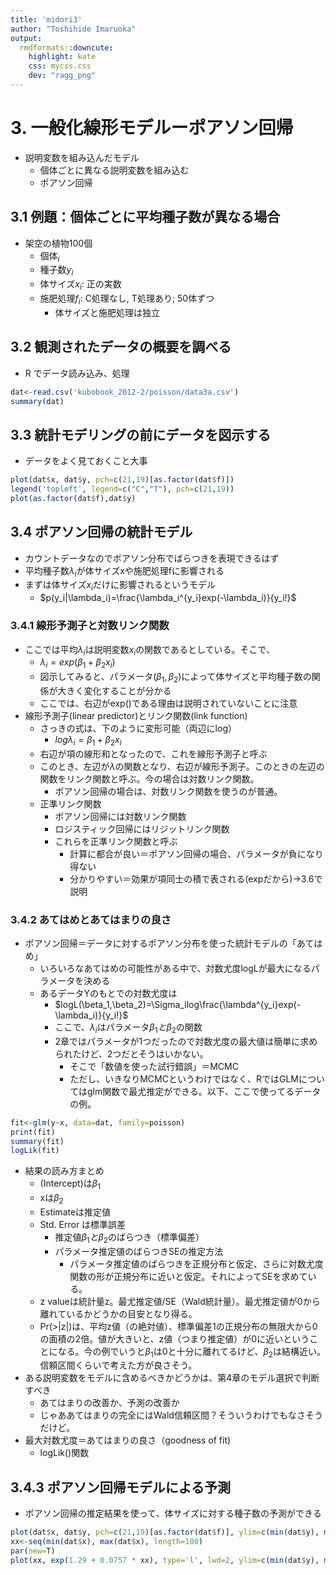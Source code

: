 ```yaml
---
title: 'midori3'
author: "Toshihide Imaruoka"
output:
  rmdformats::downcute:
    highlight: kate
    css: mycss.css
    dev: "ragg_png"
---
```

# 3. 一般化線形モデルーポアソン回帰
  * 説明変数を組み込んだモデル
    * 個体ごとに異なる説明変数を組み込む
    * ポアソン回帰
  
## 3.1 例題：個体ごとに平均種子数が異なる場合
  * 架空の植物100個
    * 個体$_i$
    * 種子数$y_i$
    * 体サイズ$x_i$: 正の実数
    * 施肥処理$f_i$: C処理なし, T処理あり; 50体ずつ
      * 体サイズと施肥処理は独立
      
## 3.2 観測されたデータの概要を調べる
  * R でデータ読み込み、処理
  
```r
dat<-read.csv('kubobook_2012-2/poisson/data3a.csv')
summary(dat)
```
## 3.3 統計モデリングの前にデータを図示する

  * データをよく見ておくこと大事
```r
plot(dat$x, dat$y, pch=c(21,19)[as.factor(dat$f)])
legend('topleft', legend=c("C","T"), pch=c(21,19))
plot(as.factor(dat$f),dat$y)
```
  
## 3.4 ポアソン回帰の統計モデル

  * カウントデータなのでポアソン分布でばらつきを表現できるはず
  * 平均種子数$\lambda_i$が体サイズxや施肥処理fに影響される
  * まずは体サイズ$x_i$だけに影響されるというモデル
    * $p(y_i|\lambda_i)=\frac{\lambda_i^{y_i}exp(-\lambda_i)}{y_i!}$
    
### 3.4.1 線形予測子と対数リンク関数
  * ここでは平均$\lambda_i$は説明変数$x_i$の関数であるとしている。そこで、
    * $\lambda_i=exp(\beta_1+\beta_2x_i)$
    * 図示してみると、パラメータ($\beta_1, \beta_2$)によって体サイズと平均種子数の関係が大きく変化することが分かる
    * ここでは、右辺がexp()である理由は説明されていないことに注意
  * 線形予測子(linear predictor)とリンク関数(link function)
    * さっきの式は、下のように変形可能（両辺にlog）
      * $log\lambda_i=\beta_1+\beta_2x_i$
    * 右辺が項の線形和となったので、これを線形予測子と呼ぶ
    * このとき、左辺が$\lambda$の関数となり、右辺が線形予測子。このときの左辺の関数をリンク関数と呼ぶ。今の場合は対数リンク関数。
      * ポアソン回帰の場合は、対数リンク関数を使うのが普通。
    * 正準リンク関数
      * ポアソン回帰には対数リンク関数
      * ロジスティック回帰にはリジットリンク関数
      * これらを正準リンク関数と呼ぶ
        * 計算に都合が良い＝ポアソン回帰の場合、パラメータが負になり得ない
        * 分かりやすい＝効果が項同士の積で表される(expだから)→3.6で説明

### 3.4.2 あてはめとあてはまりの良さ
  * ポアソン回帰＝データに対するポアソン分布を使った統計モデルの「あてはめ」
    * いろいろなあてはめの可能性がある中で、対数尤度logLが最大になるパラメータを決める
    * あるデータYのもとでの対数尤度は
      * $logL(\beta_1,\beta_2)=\Sigma_ilog\frac{\lambda^{y_i}exp(-\lambda_i)}{y_i!}$
      * ここで、$\lambda_i$はパラメータ$\beta_1と\beta_2$の関数
      * 2章ではパラメータが1つだったので対数尤度の最大値は簡単に求められたけど、2つだとそうはいかない。
        * そこで「数値を使った試行錯誤」＝MCMC
        * ただし、いきなりMCMCというわけではなく、RではGLMについてはglm関数で最尤推定ができる。以下、ここで使ってるデータの例。

```r
fit<-glm(y~x, data=dat, family=poisson)
print(fit)
summary(fit)
logLik(fit)
```

  * 結果の読み方まとめ
    * (Intercept)は$\beta_1$
    * xは$\beta_2$
    * Estimateは推定値
    * Std. Error は標準誤差
      * 推定値$\beta_1と\beta_2$のばらつき（標準偏差）
      * パラメータ推定値のばらつきSEの推定方法
        * パラメータ推定値のばらつきを正規分布と仮定、さらに対数尤度関数の形が正規分布に近いと仮定。それによってSEを求めている。
    * z valueは統計量z。最尤推定値/SE（Wald統計量）。最尤推定値が0から離れているかどうかの目安となり得る。
    * Pr(>|z|)は、平均z値（の絶対値）、標準偏差1の正規分布の無限大から0の面積の2倍。値が大きいと、z値（つまり推定値）が0に近いということになる。今の例でいうと$\beta_1$は0と十分に離れてるけど、$\beta_2$は結構近い。信頼区間くらいで考えた方が良さそう。
  * ある説明変数をモデルに含めるべきかどうかは、第4章のモデル選択で判断すべき
    * あてはまりの改善か、予測の改善か
    * じゃああてはまりの完全にはWald信頼区間？そういうわけでもなさそうだけど。
  * 最大対数尤度＝あてはまりの良さ（goodness of fit)
    * logLik()関数
    
## 3.4.3 ポアソン回帰モデルによる予測
  * ポアソン回帰の推定結果を使って、体サイズに対する種子数の予測ができる
  
```r
plot(dat$x, dat$y, pch=c(21,19)[as.factor(dat$f)], ylim=c(min(dat$y), max(dat$y)))
xx<-seq(min(dat$x), max(dat$x), length=100)
par(new=T)
plot(xx, exp(1.29 + 0.0757 * xx), type='l', lwd=2, ylim=c(min(dat$y), max(dat$y)))
```

  